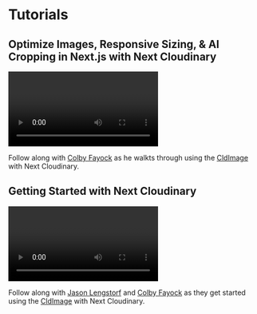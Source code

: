 


<Head>
  <title>Tutorials - Next Cloudinary</title>
  <meta name="og:title" content="Tutorials - Next Cloudinary" />
  <meta name="og:url" content={`https://next-cloudinary.spacejelly.dev/tutorials`} />
</Head>

<OgImage
  title="Tutorials"
  twitterTitle="Tutorials for Using Next Cloudinary"
/>

# Tutorials

## Optimize Images, Responsive Sizing, & AI Cropping in Next.js with Next Cloudinary

<Video
  title="Optimize Images, Responsive Sizing, & AI Cropping in Next.js with Next Cloudinary"
  url="https://www.youtube.com/watch?v=82gACPNBkaM"
/>

Follow along with [Colby Fayock](https://twitter.com/colbyfayock) as he walkts through using the [CldImage](/components/cldimage/basic-usage) with Next Cloudinary.

## Getting Started with Next Cloudinary

<Video
  title="Next Cloudinary on Learn with Jason"
  url="https://www.youtube.com/watch?v=vQ2MeJgJ1-8"
/>

Follow along with [Jason Lengstorf](https://twitter.com/jlengstorf) and [Colby Fayock](https://twitter.com/colbyfayock) as they get started using the [CldImage](/components/cldimage/basic-usage) with Next Cloudinary.